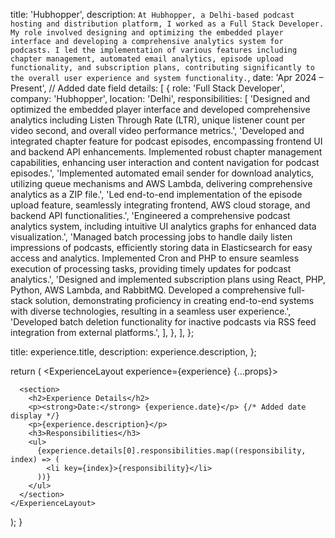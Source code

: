 
  title: 'Hubhopper',
  description: `At Hubhopper, a Delhi-based podcast hosting and distribution platform, I worked as a Full Stack Developer. My role involved designing and optimizing the embedded player interface and developing a comprehensive analytics system for podcasts. I led the implementation of various features including chapter management, automated email analytics, episode upload functionality, and subscription plans, contributing significantly to the overall user experience and system functionality.`,
  date: 'Apr 2024 – Present', // Added date field
  details: [
    {
      role: 'Full Stack Developer',
      company: 'Hubhopper',
      location: 'Delhi',
      responsibilities: [
        'Designed and optimized the embedded player interface and developed comprehensive analytics including Listen Through Rate (LTR), unique listener count per video second, and overall video performance metrics.',
        'Developed and integrated chapter feature for podcast episodes, encompassing frontend UI and backend API enhancements. Implemented robust chapter management capabilities, enhancing user interaction and content navigation for podcast episodes.',
        'Implemented automated email sender for download analytics, utilizing queue mechanisms and AWS Lambda, delivering comprehensive analytics as a ZIP file.',
        'Led end-to-end implementation of the episode upload feature, seamlessly integrating frontend, AWS cloud storage, and backend API functionalities.',
        'Engineered a comprehensive podcast analytics system, including intuitive UI analytics graphs for enhanced data visualization.',
        'Managed batch processing jobs to handle daily listen impressions of podcasts, efficiently storing data in Elasticsearch for easy access and analytics. Implemented Cron and PHP to ensure seamless execution of processing tasks, providing timely updates for podcast analytics.',
        'Designed and implemented subscription plans using React, PHP, Python, AWS Lambda, and RabbitMQ. Developed a comprehensive full-stack solution, demonstrating proficiency in creating end-to-end systems with diverse technologies, resulting in a seamless user experience.',
        'Developed batch deletion functionality for inactive podcasts via RSS feed integration from external platforms.',
      ],
    },
  ],
};

  title: experience.title,
  description: experience.description,
};

  return (
    <ExperienceLayout experience={experience} {...props}>

      <section>
        <h2>Experience Details</h2>
        <p><strong>Date:</strong> {experience.date}</p> {/* Added date display */}
        <p>{experience.description}</p>
        <h3>Responsibilities</h3>
        <ul>
          {experience.details[0].responsibilities.map((responsibility, index) => (
            <li key={index}>{responsibility}</li>
          ))}
        </ul>
      </section>
    </ExperienceLayout>

);
}
